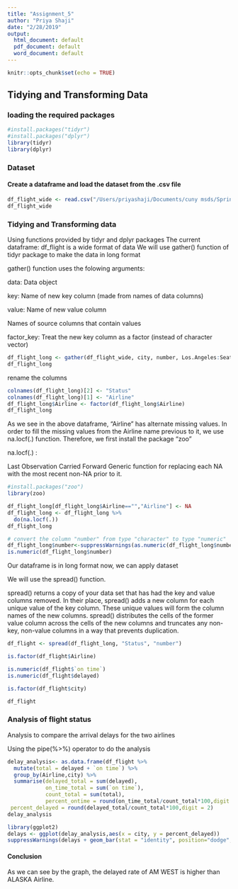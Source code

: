 ```yaml
---
title: "Assignment_5"
author: "Priya Shaji"
date: "2/28/2019"
output:
  html_document: default
  pdf_document: default
  word_document: default
---
```


```r
knitr::opts_chunk$set(echo = TRUE)
```

## Tidying and Transforming Data {.tabset}
### loading the required packages
```r
#install.packages("tidyr")
#install.packages("dplyr")
library(tidyr)
library(dplyr)
```

### Dataset

#### Create a dataframe and load the dataset from the .csv file

```r
df_flight_wide <- read.csv("/Users/priyashaji/Documents/cuny msds/Spring'19/data 607/assignments/assignment_5/FlightsInfo - Sheet1.csv",header=TRUE,stringsAsFactors = FALSE)
df_flight_wide
```

### Tidying and Transforming data 

Using functions provided by tidyr and dplyr packages
The current dataframe: df_flight is a wide format of data
We will use gather() function of tidyr package to make the data in long format


gather() function uses the folowing arguments:

 data: Data object
 
 key: Name of new key column (made from names of data columns)
 
 value: Name of new value column
 
 Names of source columns that contain values
 
 factor_key: Treat the new key column as a factor (instead of character   vector)

```r
df_flight_long <- gather(df_flight_wide, city, number, Los.Angeles:Seattle, factor_key=TRUE)
df_flight_long
```

rename the columns

```r
colnames(df_flight_long)[2] <- "Status" 
colnames(df_flight_long)[1] <- "Airline"
df_flight_long$Airline <- factor(df_flight_long$Airline)
df_flight_long
```


As we see in the above dataframe, "Airline" has alternate missing values. In order to fill the missing values from the Airline name previous to it, we use na.locf(.) function. Therefore, we first install the package "zoo"


na.locf(.) :

Last Observation Carried Forward
Generic function for replacing each NA with the most recent non-NA prior to it.




```r

#install.packages("zoo")
library(zoo)

df_flight_long[df_flight_long$Airline=="","Airline"] <- NA
df_flight_long <- df_flight_long %>%
  do(na.locf(.))
df_flight_long

# convert the column "number" from type "character" to type "numeric"
df_flight_long$number<-suppressWarnings(as.numeric(df_flight_long$number))
is.numeric(df_flight_long$number)
```



Our dataframe is in long format now, we can apply dataset

We will use the spread() function.


spread() returns a copy of your data set that has had the key and value columns removed. In their place, spread() adds a new column for each unique value of the key column. These unique values will form the column names of the new columns. spread() distributes the cells of the former value column across the cells of the new columns and truncates any non-key, non-value columns in a way that prevents duplication.

```r
df_flight <- spread(df_flight_long, "Status", "number") 

is.factor(df_flight$Airline)

is.numeric(df_flight$`on time`)
is.numeric(df_flight$delayed)

is.factor(df_flight$city)

df_flight


```


### Analysis of flight status

Analysis to compare the arrival delays for the two airlines


Using the pipe(%>%) operator to do the analysis

```r
delay_analysis<- as.data.frame(df_flight %>%
  mutate(total = delayed + `on time`) %>%
  group_by(Airline,city) %>%
  summarise(delayed_total = sum(delayed), 
            on_time_total = sum(`on time`),
            count_total = sum(total),
            percent_ontime = round(on_time_total/count_total*100,digit = 2),
 percent_delayed = round(delayed_total/count_total*100,digit = 2)         ))
delay_analysis
```



```r
library(ggplot2)
delays <- ggplot(delay_analysis,aes(x = city, y = percent_delayed))
suppressWarnings(delays + geom_bar(stat = "identity", position="dodge", aes(fill = Airline)))
```

#### Conclusion

As we can see by the graph, the delayed rate of AM WEST is higher than ALASKA Airline. 

